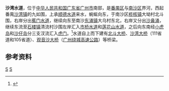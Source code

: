 '''沙湾水道'''，位于[[中华人民共和国|中华人民共和国]][[广东省|广东省]][[广州市|广州市]]南部，是[[番禺区|番禺区]]与[[南沙区_(广州市)|南沙区]]界河，西起番禺[[沙湾镇_(广州市)|沙湾镇]]的九如围，上承[[顺德水道|顺德水道]]来水，蜿蜒向东，于南沙区[[榄核镇|榄核镇]]大坳村北斗围，右岸分出[[蕉门水道|蕉门水道]]，继续向东至南沙[[东涌镇_(广州市)|东涌镇]]大乌村东北，右岸又分出[[沙鼻涌|沙鼻涌]]，继续东流至[[石楼镇_(广州市)|石楼镇]]清流村沙围左岸汇入[[市桥水道|市桥水道]]和[[莲花山水道|莲花山水道]]，之后向东南经[[小虎岛|小虎岛]]和[[沙仔岛|沙仔岛]]分三支汊流汇入[[虎门|虎门]]。<ref name="中国河湖大典">{{cite book zh |author=《[[中国河湖大典|中国河湖大典]]》编纂委员会 |title=《中国河湖大典·珠江卷》 |format=M |edition=1 |location=北京 |publisher=中国水利水电出版社 |date=2013年1月 |pages=292页 |id= ISBN 978-7-5170-0561-2}}</ref>水道自上而下建有[[北斗大桥|北斗大桥]]、[[沙湾大桥|沙湾大桥]]（111省道和105省道）、[[观音沙大桥|观音沙大桥]]（[[广州绕城高速公路|广州绕城高速公路]]）等桥梁。
==参考资料==
{{reflist}}

[[Category:珠江三角洲|S]]
[[Category:广东河流|S]]